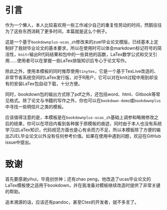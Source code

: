 \mainmatter

# 引言 {#introduction}

作为一个懒人，本人比较喜欢用一些工作减少自己的重复性劳动的时间，然鹅往往为了这些东西消耗了更多时间，本篇就是这么个例子。

这是一个基于`bookdownplus-ucas_zh`修改来的zuel毕业论文模版，已经基本上定制好了我财毕业论文的基本要求，所以在使用时可以体会markdown标记符号的简洁性，`knitr`输出R代码结果和包中的一些其他的函数，LaTex数学公式和交叉引用……使用者可以在掌握一些LaTex排版知识后专心于论文写作。

除此之外，使用本模板的同时推荐使用`tinytex`，它是一个基于TexLive改造的、非常节省系统空间的LaTex发行版，对于R用户，它可以对在knit过程中用到却没有的安装LaTex包自动下载，十分方便。

同时，bookdown包的输出方式除了pdf之外，还包括word、html、Gitbook等常见格式。除了论文与书籍的写作之外，你也可以在`bookdown-demo`或`bookdownplus`中寻找一些明信片之类的模板。

应该值得注意的是，本模板是在`bookdownplus-ucas_zh`基础上调参和略微修改之后的结果，你可以在项目内看到各种属于原模板的痕迹，同时由于本人也没有系统学习过LaTex知识，代码规范方面也是心有余而力不足，所以本模板除了方便的输出ZUEL毕业论文以外没有任何参考价值。如果在使用中遇到问题，欢迎在GitHub issue中提出。

# 致谢 {#acknowlage}

首先要感谢yihui，毕竟创世神；还有zhao peng，他改造了ucas毕业论文的LaTex模板使之适用于bookdown，并在我准备对模板继续改造时提供了非常关键的帮助。

追本溯源的话，应该还有pandoc，甚至Ctex的开发者，就不多言了。
